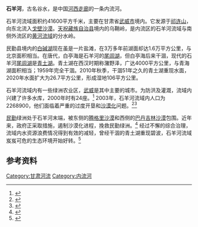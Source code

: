 {{citation style|time=2015-11-30T03:50:43+00:00}}
'''石羊河'''，古名谷水，是中国[[河西走廊|河西走廊]]的一条内流河。

石羊河流域面积约41600平方千米，主要在甘肃省[[武威市|武威市]]境内。它发源于[[祁连山|祁连山]]，向东北流入[[戈壁沙漠|戈壁沙漠]]。[[天祝藏族自治县|天祝藏族自治县]]境内的乌鞘岭，是内流区的石羊河流域与南侧外流区的[[黄河流域|黄河流域]]的分水岭。

民勤县境内的[[白碱湖|白碱湖]]现在虽是一片盐滩，在3万多年前湖面却达1.6万平方公里，与北京面积相当。在唐代，白亭海是石羊河的[[内流湖|尾闾湖]]，但白亭海后来干涸，现代的石羊河[[内流湖|尾闾湖]]是[[青土湖|青土湖]]。青土湖在西汉时期称潴野泽，广达4000平方公里，与青海湖面积相当；1959年完全干涸。2010年秋季，干涸51年之久的青土湖重现水面，2020年水面扩大为26.7平方公里，形成湿地106平方公里。

石羊河流域内有一些绿洲农业区，[[武威|武威]]是其中主要的城市。为防洪及灌溉，流域内兴建了许多水库，2000年时有24座。<ref>{{cite web |url=http://www.ceg.ncl.ac.uk/bhs2010/Presentations/Water%20Resources%20Management/VanWonderen.pdf |title=存档副本 |accessdate=2011-05-27 |deadurl=yes |archiveurl=https://web.archive.org/web/20110723202458/http://www.ceg.ncl.ac.uk/bhs2010/Presentations/Water%20Resources%20Management/VanWonderen.pdf |archivedate=2011-07-23 }}</ref> 2003年，石羊河流域内人口为2268900，他们面临着严重的过度开垦和[[沙漠化|沙漠化]]问题。<ref>{{cite web |url=http://www.gsliangzhou.gov.cn/ms/upfile/soft/200856114489.pdf |title=存档副本 |accessdate=2011年5月25日 |deadurl=yes |archiveurl=https://web.archive.org/web/20110903101935/http://www.gsliangzhou.gov.cn/ms/upfile/soft/200856114489.pdf |archivedate=2011年9月3日 |df= }}</ref><ref>{{cite web |url=http://seekspace.resip.ac.cn/bitstream/2239/35251/1/%E9%80%8F%E8%A7%86%E6%B2%B3%E8%A5%BF%E8%B5%B0%E5%BB%8A%E2%80%9C%E7%8C%AA%E9%87%8E%E6%B3%BD%E2%80%9D%E7%9C%8B%E7%9F%B3%E7%BE%8A%E6%B2%B3%E6%B0%B4%E7%B3%BB%E4%B9%8B%E5%8F%98%E8%BF%81.pdf |title=存档副本 |accessdate=2011-05-25 |deadurl=yes |archiveurl=https://web.archive.org/web/20110826234750/http://seekspace.resip.ac.cn/bitstream/2239/35251/1/%E9%80%8F%E8%A7%86%E6%B2%B3%E8%A5%BF%E8%B5%B0%E5%BB%8A%E2%80%9C%E7%8C%AA%E9%87%8E%E6%B3%BD%E2%80%9D%E7%9C%8B%E7%9F%B3%E7%BE%8A%E6%B2%B3%E6%B0%B4%E7%B3%BB%E4%B9%8B%E5%8F%98%E8%BF%81.pdf |archivedate=2011-08-26 }}</ref>

[[民勤|民勤]]绿洲处于石羊河末端，被东侧的[[腾格里沙漠|腾格里沙漠]]和西侧的[[巴丹吉林沙漠|巴丹吉林沙漠]]包围。近年来，政府正采取措施，遏制沙漠化进程，挽救民勤绿洲。<ref>{{Cite web |url=http://www.igsnrr.ac.cn/xwzx/jxlwtj/200802/W020090715581100988843.pdf |title=存档副本 |accessdate=2015-11-29 |archive-date=2016-03-03 |archive-url=https://web.archive.org/web/20160303223213/http://www.igsnrr.ac.cn/xwzx/jxlwtj/200802/W020090715581100988843.pdf |dead-url=no }}</ref> 经过不懈的综合治理，流域内水资源浪费情况得到有效的减轻，曾经干涸的青土湖重现碧波，石羊河流域岌岌可危的生态环境开始好转。<ref>{{cite web |url=http://www.wwszzf.com/List.asp?C-1-595.html |title=存档副本 |accessdate=2015-11-29 |deadurl=yes |archiveurl=https://web.archive.org/web/20160304234041/http://www.wwszzf.com/List.asp?C-1-595.html |archivedate=2016-03-04 }}</ref>

== 参考资料 ==
{{reflist|30em}}

{{河西走廊内陆河水系}}
{{中国西部诸河}}
{{中国河流}}

[[Category:甘肃河流|Category:甘肃河流]]
[[Category:内流河|Category:内流河]]
